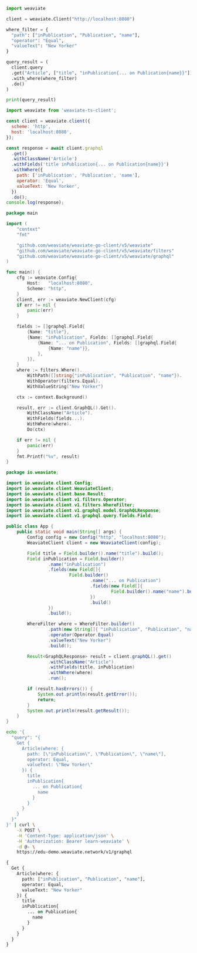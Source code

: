 

<Tabs groupId="languages">
<TabItem value="py" label="Python Client v4">
  <FilteredTextBlock
    text={PyCode}
    startMarker="START FilterByReference"
    endMarker="END FilterByReference"
    language="py"
  />
</TabItem>
<TabItem value="py3" label="Python Client v3">

```python
import weaviate

client = weaviate.Client("http://localhost:8080")

where_filter = {
  "path": ["inPublication", "Publication", "name"],
  "operator": "Equal",
  "valueText": "New Yorker"
}

query_result = (
  client.query
  .get("Article", ["title", "inPublication{... on Publication{name}}"])
  .with_where(where_filter)
  .do()
)

print(query_result)
```

</TabItem>
<TabItem value="js" label="JS/TS Client v2">

```js
import weaviate from 'weaviate-ts-client';

const client = weaviate.client({
  scheme: 'http',
  host: 'localhost:8080',
});

const response = await client.graphql
  .get()
  .withClassName('Article')
  .withFields('title inPublication{... on Publication{name}}')
  .withWhere({
    path: ['inPublication', 'Publication', 'name'],
    operator: 'Equal',
    valueText: 'New Yorker',
  })
  .do();
console.log(response);
```

</TabItem>
<TabItem value="go" label="Go">

```go
package main

import (
	"context"
	"fmt"

	"github.com/weaviate/weaviate-go-client/v5/weaviate"
	"github.com/weaviate/weaviate-go-client/v5/weaviate/filters"
	"github.com/weaviate/weaviate-go-client/v5/weaviate/graphql"
)

func main() {
	cfg := weaviate.Config{
		Host:   "localhost:8080",
		Scheme: "http",
	}
	client, err := weaviate.NewClient(cfg)
	if err != nil {
		panic(err)
	}

	fields := []graphql.Field{
		{Name: "title"},
		{Name: "inPublication", Fields: []graphql.Field{
			{Name: "... on Publication", Fields: []graphql.Field{
				{Name: "name"}},
			},
		}},
	}
	where := filters.Where().
		WithPath([]string{"inPublication", "Publication", "name"}).
		WithOperator(filters.Equal).
		WithValueString("New Yorker")

	ctx := context.Background()

	result, err := client.GraphQL().Get().
		WithClassName("Article").
		WithFields(fields...).
		WithWhere(where).
		Do(ctx)

	if err != nil {
		panic(err)
	}
	fmt.Printf("%v", result)
}
```

</TabItem>
<TabItem value="java" label="Java">

```java
package io.weaviate;

import io.weaviate.client.Config;
import io.weaviate.client.WeaviateClient;
import io.weaviate.client.base.Result;
import io.weaviate.client.v1.filters.Operator;
import io.weaviate.client.v1.filters.WhereFilter;
import io.weaviate.client.v1.graphql.model.GraphQLResponse;
import io.weaviate.client.v1.graphql.query.fields.Field;

public class App {
    public static void main(String[] args) {
        Config config = new Config("http", "localhost:8080");
        WeaviateClient client = new WeaviateClient(config);

        Field title = Field.builder().name("title").build();
        Field inPublication = Field.builder()
                .name("inPublication")
                .fields(new Field[]{
                        Field.builder()
                                .name("... on Publication")
                                .fields(new Field[]{
                                        Field.builder().name("name").build()
                                })
                                .build()
                })
                .build();

        WhereFilter where = WhereFilter.builder()
                .path(new String[]{ "inPublication", "Publication", "name" })
                .operator(Operator.Equal)
                .valueText("New Yorker")
                .build();

        Result<GraphQLResponse> result = client.graphQL().get()
                .withClassName("Article")
                .withFields(title, inPublication)
                .withWhere(where)
                .run();

        if (result.hasErrors()) {
            System.out.println(result.getError());
            return;
        }
        System.out.println(result.getResult());
    }
}
```

</TabItem>
<TabItem value="curl" label="Curl">

```bash
echo '{
  "query": "{
    Get {
      Article(where: {
        path: [\"inPublication\", \"Publication\", \"name\"],
        operator: Equal,
        valueText: \"New Yorker\"
      }) {
        title
        inPublication{
          ... on Publication{
            name
          }
        }
      }
    }
  }"
}' | curl \
    -X POST \
    -H 'Content-Type: application/json' \
    -H 'Authorization: Bearer learn-weaviate' \
    -d @- \
    https://edu-demo.weaviate.network/v1/graphql
```

</TabItem>
<TabItem value="graphql" label="GraphQL">

```graphql
{
  Get {
    Article(where: {
      path: ["inPublication", "Publication", "name"],
      operator: Equal,
      valueText: "New Yorker"
    }) {
      title
      inPublication{
        ... on Publication{
          name
        }
      }
    }
  }
}
```

</TabItem>
</Tabs>
